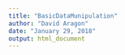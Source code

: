 ```yaml
---
title: "BasicDataMunipulation"
author: "David Aragon"
date: "January 29, 2018"
output: html_document
---
```


